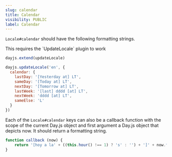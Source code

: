 ```yaml
---
slug: calendar
title: Calendar
visibility: PUBLIC
label: Calendar
---
```


`Locale#calendar` should have the following formatting strings.

<Callout type="info">
This requires the `UpdateLocale` plugin to work
</Callout>

```js
dayjs.extend(updateLocale)

dayjs.updateLocale('en', {
  calendar: {
    lastDay: '[Yesterday at] LT',
    sameDay: '[Today at] LT',
    nextDay: '[Tomorrow at] LT',
    lastWeek: '[last] dddd [at] LT',
    nextWeek: 'dddd [at] LT',
    sameElse: 'L'
  }
})
```

Each of the `Locale#calendar` keys can also be a callback function with the scope of the current Day.js object and first argument a Day.js object that depicts now. It should return a formatting string.

```js
function callback (now) {
    return '[hoy a la' + ((this.hour() !== 1) ? 's' : '') + ']' + now.format();
}
```